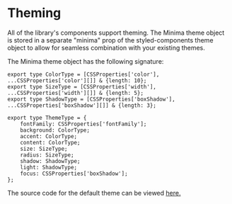 
<Meta title="Theming"/>

# Theming

All of the library's components support theming. The Minima theme object is stored in a separate "minima" prop of the styled-components theme object to allow for seamless combination with your existing themes.

The Minima theme object has the following signature:

```tsx
export type ColorType = [CSSProperties['color'], ...CSSProperties['color'][]] & {length: 10};
export type SizeType = [CSSProperties['width'], ...CSSProperties['width'][]] & {length: 5};
export type ShadowType = [CSSProperties['boxShadow'], ...CSSProperties['boxShadow'][]] & {length: 3};

export type ThemeType = {
	fontFamily: CSSProperties['fontFamily'];
	background: ColorType;
	accent: ColorType;
	content: ColorType;
	size: SizeType;
	radius: SizeType;
	shadow: ShadowType;
	light: ShadowType;
	focus: CSSProperties['boxShadow'];
};
```

The source code for the default theme can be viewed [here.](https://github.com/asuetin/minima-ui/blob/main/src/utils/theme.ts)